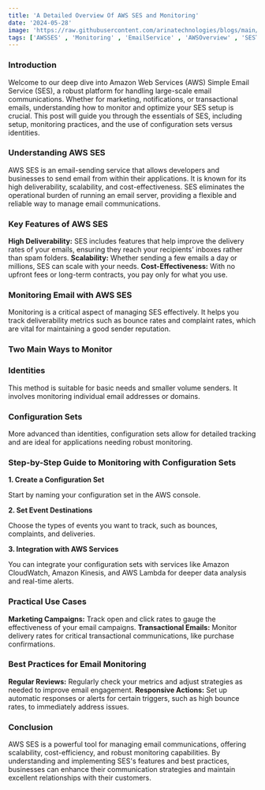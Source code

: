 ```yaml
---
title: 'A Detailed Overview Of AWS SES and Monitoring'
date: '2024-05-28'
image: 'https://raw.githubusercontent.com/arinatechnologies/blogs/main/images/AWS%20SES.webp'
tags: ['AWSSES' , 'Monitoring' , 'EmailService' , 'AWSOverview' , 'SESTutorial' , 'AWSMonitoring']
---
```


### Introduction

Welcome to our deep dive into Amazon Web Services (AWS) Simple Email Service (SES), a robust platform for handling large-scale email communications. Whether for marketing, notifications, or transactional emails, understanding how to monitor and optimize your SES setup is crucial. This post will guide you through the essentials of SES, including setup, monitoring practices, and the use of configuration sets versus identities.

### Understanding AWS SES

AWS SES is an email-sending service that allows developers and businesses to send email from within their applications. It is known for its high deliverability, scalability, and cost-effectiveness. SES eliminates the operational burden of running an email server, providing a flexible and reliable way to manage email communications.

### Key Features of AWS SES

 **High Deliverability:** SES includes features that help improve the delivery rates of your emails, ensuring they reach your recipients' inboxes rather than spam folders.
 **Scalability:** Whether sending a few emails a day or millions, SES can scale with your needs.
 **Cost-Effectiveness:** With no upfront fees or long-term contracts, you pay only for what you use.

### Monitoring Email with AWS SES

Monitoring is a critical aspect of managing SES effectively. It helps you track deliverability metrics such as bounce rates and complaint rates, which are vital for maintaining a good sender reputation.

### Two Main Ways to Monitor

### Identities

This method is suitable for basic needs and smaller volume senders. It involves monitoring individual email addresses or domains.

### Configuration Sets

More advanced than identities, configuration sets allow for detailed tracking and are ideal for applications needing robust monitoring.

### Step-by-Step Guide to Monitoring with Configuration Sets

**1. Create a Configuration Set**

Start by naming your configuration set in the AWS console.

**2. Set Event Destinations**

Choose the types of events you want to track, such as bounces, complaints, and deliveries.

**3. Integration with AWS Services**

You can integrate your configuration sets with services like Amazon CloudWatch, Amazon Kinesis, and AWS Lambda for deeper data analysis and real-time alerts.

### Practical Use Cases

**Marketing Campaigns:** Track open and click rates to gauge the effectiveness of your email campaigns.
**Transactional Emails:** Monitor delivery rates for critical transactional communications, like purchase confirmations.

### Best Practices for Email Monitoring

**Regular Reviews:** Regularly check your metrics and adjust strategies as needed to improve email engagement.
**Responsive Actions:** Set up automatic responses or alerts for certain triggers, such as high bounce rates, to immediately address issues.

### Conclusion

AWS SES is a powerful tool for managing email communications, offering scalability, cost-efficiency, and robust monitoring capabilities. By understanding and implementing SES's features and best practices, businesses can enhance their communication strategies and maintain excellent relationships with their customers.
